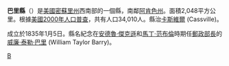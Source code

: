 {{Otheruses|巴里縣|subject=美國密蘇里州的一個縣|other=同名的縣}}
<!--[[File:Map_of_Missouri_highlighting_Barry_County.svg|250px]]-->
{{Infobox U.S. County
| county = 巴里縣
| state = 密蘇里州
| en county = Barry County
| en state = Missouri
| seal =               <!--image of county seal -->
| founded year = [[1835|1835]]
| founded date = 
| seat wl = Cassville
| largest city wl = Monett
| area mi = 791
| area km = 2,048
| area land mi = 779
| area land km = 2,018
| area water mi = 12
| area water km = 31
| area percentage = 1.50
| census yr = 2000
| pop = 34,010
| density mi = 44
| density km = 17
| time zone = Central
| UTC offset = -6
| DST offset = -5
| footnotes = 
| web = 
| named for = [[William_Taylor_Barry|William Taylor Barry]] from [[Kentucky|Kentucky]], a[[United_States_Postmaster_General|United States Postmaster General]]
}}
'''巴里縣'''（{{lang-en|Barry County}}）是[[美國|美國]][[密蘇里州|密蘇里州]]西南部的一個縣，南鄰[[阿肯色州|阿肯色州]]。面積2,048平方公里。根據[[美國2000年人口普查|美國2000年人口普查]]，共有人口34,010人。縣治[[卡斯維爾_(密蘇里州)|卡斯維爾]] (Cassville)。

成立於1835年1月5日。縣名紀念在[[安德魯·傑克遜|安德魯·傑克遜]]和[[馬丁·范布倫|馬丁·范布倫]]時期任[[美國郵政部長|郵政部長]]的[[威廉·泰勒·巴里|威廉·泰勒·巴里]] (William Taylor Barry)。

{{Missouri-stub}}

[[Category:密蘇里州行政區劃|B]]